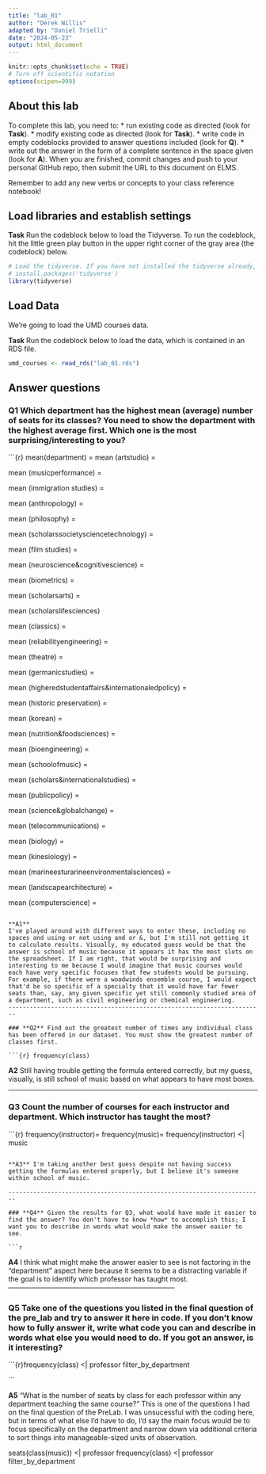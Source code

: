 ```yaml
---
title: "lab_01"
author: "Derek Willis"
adapted by: "Daniel Trielli"
date: "2024-05-23"
output: html_document
---
```


```r
knitr::opts_chunk$set(echo = TRUE)
# Turn off scientific notation
options(scipen=999)
```

## About this lab

To complete this lab, you need to: \* run existing code as directed (look for **Task**). \* modify existing code as directed (look for **Task**). \* write code in empty codeblocks provided to answer questions included (look for **Q**). \* write out the answer in the form of a complete sentence in the space given (look for **A**). When you are finished, commit changes and push to your personal GitHub repo, then submit the URL to this document on ELMS.

Remember to add any new verbs or concepts to your class reference notebook!

## Load libraries and establish settings

**Task** Run the codeblock below to load the Tidyverse. To run the codeblock, hit the little green play button in the upper right corner of the gray area (the codeblock) below.

```r
# Load the tidyverse. If you have not installed the tidyverse already, remove the # from the next line and run it first.  
# install.packages('tidyverse')
library(tidyverse)
```

## Load Data

We're going to load the UMD courses data.

**Task** Run the codeblock below to load the data, which is contained in an RDS file.

```r
umd_courses <- read_rds("lab_01.rds")
```

## Answer questions

### **Q1** Which department has the highest mean (average) number of seats for its classes? You need to show the department with the highest average first. Which one is the most surprising/interesting to you?


```{r} mean(department) =
mean (artstudio) = 

mean (musicperformance) =

mean (immigration studies) =

mean (anthropology) =

mean (philosophy) = 

mean (scholarssocietysciencetechnology) =

mean (film studies) =

mean (neuroscience&cognitivescience) = 

mean (biometrics) = 

mean (scholarsarts) =

mean (scholarslifesciences)

mean (classics) =

mean (reliabilityengineering) = 

mean (theatre) =

mean (germanicstudies) = 

mean (higheredstudentaffairs&internationaledpolicy) =

mean (historic preservation) =

mean (korean) =

mean (nutrition&foodsciences) =

mean (bioengineering) = 

mean (schoolofmusic) = 

mean (scholars&internationalstudies) =

mean (publicpolicy) = 

mean (science&globalchange) = 

mean (telecommunications) = 

mean (biology) =

mean (kinesiology) =

mean (marineesturarineenvironmentalsciences) = 

mean (landscapearchitecture) = 

mean (computerscience) = 

```

**A1**
I've played around with different ways to enter these, including no spaces and using or not using and or &, but I'm still not getting it to calculate results. Visually, my educated guess would be that the answer is school of music because it appears it has the most slots on the spreadsheet. If I am right, that would be surprising and interesting to me because I would imagine that music courses would each have very specific focuses that few students would be pursuing. For example, if there were a woodwinds ensemble course, I would expect that'd be so specific of a specialty that it would have far fewer seats than, say, any given specific yet still commonly studied area of a department, such as civil engineering or chemical engineering. 
------------------------------------------------------------------------

### **Q2** Find out the greatest number of times any individual class has been offered in our dataset. You must show the greatest number of classes first.

```{r} frequency(class)

```

**A2** Still having trouble getting the formula entered correctly, but my guess, visually, is still school of music based on what appears to have most boxes. 

------------------------------------------------------------------------

### **Q3** Count the number of courses for each instructor and department. Which instructor has taught the most?

```{r} frequency(instructor)=
frequency(music)=
frequency(instructor) <| music

```

**A3** I'm taking another best guess despite not having success getting the formulas entered properly, but I believe it's someone within school of music. 

------------------------------------------------------------------------

### **Q4** Given the results for Q3, what would have made it easier to find the answer? You don't have to know *how* to accomplish this; I want you to describe in words what would make the answer easier to see.

```r

```

**A4**
I think what might make the answer easier to see is not factoring in the "department" aspect here because it seems to be a distracting variable if the goal is to identify which professor has taught most.  
------------------------------------------------------------------------

### **Q5** Take one of the questions you listed in the final question of the pre_lab and try to answer it here in code. If you don't know how to fully answer it, write what code you can and describe in words what else you would need to do. If you got an answer, is it interesting?

```{r}frequency(class) <| professor filter_by_department

```

**A5** "What is the number of seats by class for each professor within any department teaching the same course?" This is one of the questions I had on the final question of the PreLab. I was unsucessful with the coding here, but in terms of what else I'd have to do, I'd say the main focus would be to focus specifically on the department and narrow down via additional criteria to sort things into manageable-sized units of observation. 

seats(class(music)) <| professor 
frequency(class) <| professor filter_by_department
